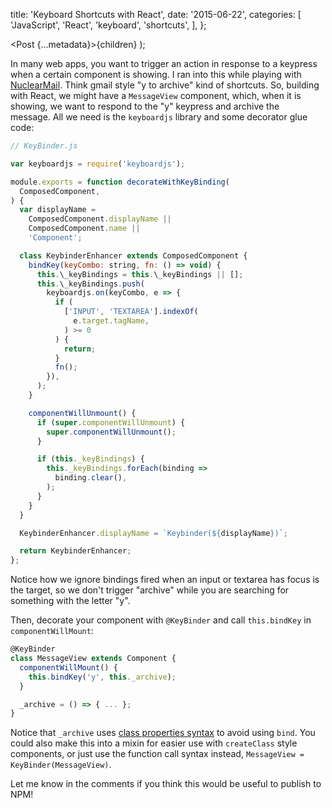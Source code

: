 
  title: 'Keyboard Shortcuts with React',
  date: '2015-06-22',
  categories: [
    'JavaScript',
    'React',
    'keyboard',
    'shortcuts',
  ],
};

  <Post {...metadata}>{children}</Post>
);

In many web apps, you want to trigger an action in response to a keypress when a certain component is showing. I ran into this while playing with [NuclearMail][1]. Think gmail style "y to archive" kind of shortcuts. So, building with React, we might have a `MessageView` component, which, when it is showing, we want to respond to the "y" keypress and archive the message. All we need is the `keyboardjs` library and some decorator glue code:

```javascript
// KeyBinder.js

var keyboardjs = require('keyboardjs');

module.exports = function decorateWithKeyBinding(
  ComposedComponent,
) {
  var displayName =
    ComposedComponent.displayName ||
    ComposedComponent.name ||
    'Component';

  class KeybinderEnhancer extends ComposedComponent {
    bindKey(keyCombo: string, fn: () => void) {
      this.\_keyBindings = this.\_keyBindings || [];
      this.\_keyBindings.push(
        keyboardjs.on(keyCombo, e => {
          if (
            ['INPUT', 'TEXTAREA'].indexOf(
              e.target.tagName,
            ) >= 0
          ) {
            return;
          }
          fn();
        }),
      );
    }

    componentWillUnmount() {
      if (super.componentWillUnmount) {
        super.componentWillUnmount();
      }

      if (this._keyBindings) {
        this._keyBindings.forEach(binding =>
          binding.clear(),
        );
      }
    }
  }

  KeybinderEnhancer.displayName = `Keybinder(${displayName})`;

  return KeybinderEnhancer;
};
```

Notice how we ignore bindings fired when an input or textarea has focus is the target, so we don't trigger "archive" while you are searching for something with the letter "y".

Then, decorate your component with `@KeyBinder` and call `this.bindKey` in `componentWillMount`:

```javascript
@KeyBinder
class MessageView extends Component {
  componentWillMount() {
    this.bindKey('y', this._archive);
  }

  _archive = () => { ... };
}
```

Notice that `_archive` uses [class properties syntax][2] to avoid using `bind`. You could also make this into a mixin for easier use with `createClass` style components, or just use the function call syntax instead, `MessageView = KeyBinder(MessageView)`.

Let me know in the comments if you think this would be useful to publish to NPM!

[1]: https://github.com/ianobermiller/nuclearmail
[2]: https://gist.github.com/jeffmo/054df782c05639da2adb
